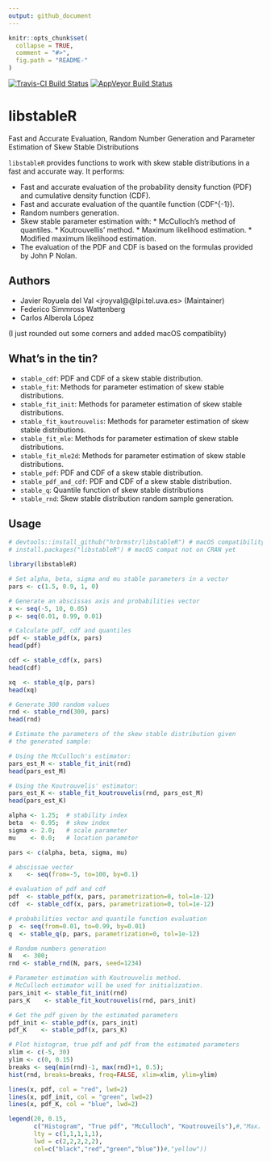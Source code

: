 ```yaml
---
output: github_document
---
```


<!-- README.md is generated from README.Rmd. Please edit that file -->

```r
knitr::opts_chunk$set(
  collapse = TRUE,
  comment = "#>",
  fig.path = "README-"
)
```
[![Travis-CI Build Status](https://travis-ci.org/hrbrmstr/libstableR.svg?branch=master)](https://travis-ci.org/hrbrmstr/libstableR)
[![AppVeyor Build Status](https://ci.appveyor.com/api/projects/status/github/hrbrmstr/libstableR?branch=master&svg=true)](https://ci.appveyor.com/project/hrbrmstr/libstableR)

# libstableR

Fast and Accurate Evaluation, Random Number Generation and Parameter Estimation of Skew Stable Distributions

`libstableR` provides functions to work with skew stable distributions in a fast and accurate way. It performs:

* Fast and accurate evaluation of the probability density function (PDF) and cumulative density function (CDF).
* Fast and accurate evaluation of the quantile function (CDF^{-1}).
* Random numbers generation.
* Skew stable parameter estimation with:
      * McCulloch's method of quantiles.
      * Koutrouvellis' method.
      * Maximum likelihood estimation.
      * Modified maximum likelihood estimation.
* The evaluation of the PDF and CDF is based on the formulas provided by John P Nolan.

## Authors

- Javier Royuela del Val <jroyval@@lpi.tel.uva.es> (Maintainer)
- Federico Simmross Wattenberg
- Carlos Alberola López

(I just rounded out some corners and added macOS compatiblity)

## What's in the tin?

- `stable_cdf`:	PDF and CDF of a skew stable distribution.
- `stable_fit`:	Methods for parameter estimation of skew stable distributions.
- `stable_fit_init`:	Methods for parameter estimation of skew stable distributions.
- `stable_fit_koutrouvelis`:	Methods for parameter estimation of skew stable distributions.
- `stable_fit_mle`:	Methods for parameter estimation of skew stable distributions.
- `stable_fit_mle2d`:	Methods for parameter estimation of skew stable distributions.
- `stable_pdf`:	PDF and CDF of a skew stable distribution.
- `stable_pdf_and_cdf`:	PDF and CDF of a skew stable distribution.
- `stable_q`:	Quantile function of skew stable distributions
- `stable_rnd`:	Skew stable distribution random sample generation.

## Usage

```r
# devtools::install_github("hrbrmstr/libstableR") # macOS compatibility
# install.packages("libstableR") # macOS compat not on CRAN yet

library(libstableR)

# Set alpha, beta, sigma and mu stable parameters in a vector
pars <- c(1.5, 0.9, 1, 0)

# Generate an abscissas axis and probabilities vector
x <- seq(-5, 10, 0.05)
p <- seq(0.01, 0.99, 0.01)

# Calculate pdf, cdf and quantiles
pdf <- stable_pdf(x, pars)
head(pdf)

cdf <- stable_cdf(x, pars)
head(cdf)

xq  <- stable_q(p, pars)
head(xq)

# Generate 300 random values
rnd <- stable_rnd(300, pars)
head(rnd)

# Estimate the parameters of the skew stable distribution given
# the generated sample:

# Using the McCulloch's estimator:
pars_est_M <- stable_fit_init(rnd)
head(pars_est_M)

# Using the Koutrouvelis' estimator:
pars_est_K <- stable_fit_koutrouvelis(rnd, pars_est_M)
head(pars_est_K)
```

```r
alpha <- 1.25;  # stability index
beta  <- 0.95;  # skew index
sigma <- 2.0;   # scale parameter
mu    <- 0.0;   # location parameter

pars <- c(alpha, beta, sigma, mu)

# abscissae vector
x    <- seq(from=-5, to=100, by=0.1)

# evaluation of pdf and cdf
pdf  <- stable_pdf(x, pars, parametrization=0, tol=1e-12)
cdf  <- stable_cdf(x, pars, parametrization=0, tol=1e-12)

# probabilities vector and quantile function evaluation
p  <- seq(from=0.01, to=0.99, by=0.01)
q  <- stable_q(p, pars, parametrization=0, tol=1e-12)

# Random numbers generation
N   <- 300;
rnd <- stable_rnd(N, pars, seed=1234)

# Parameter estimation with Koutrouvelis method.
# McCulloch estimator will be used for initialization.
pars_init <- stable_fit_init(rnd)
pars_K    <- stable_fit_koutrouvelis(rnd, pars_init)

# Get the pdf given by the estimated parameters
pdf_init <- stable_pdf(x, pars_init)
pdf_K    <- stable_pdf(x, pars_K)

# Plot histogram, true pdf and pdf from the estimated parameters
xlim <- c(-5, 30)
ylim <- c(0, 0.15)
breaks <- seq(min(rnd)-1, max(rnd)+1, 0.5);
hist(rnd, breaks=breaks, freq=FALSE, xlim=xlim, ylim=ylim)

lines(x, pdf, col = "red", lwd=2)
lines(x, pdf_init, col = "green", lwd=2)
lines(x, pdf_K, col = "blue", lwd=2)

legend(20, 0.15,
       c("Histogram", "True pdf", "McCulloch", "Koutrouveils"),#,"Max. likelihood"),
       lty = c(1,1,1,1,1),
       lwd = c(2,2,2,2,2),
       col=c("black","red","green","blue"))#,"yellow"))
```
